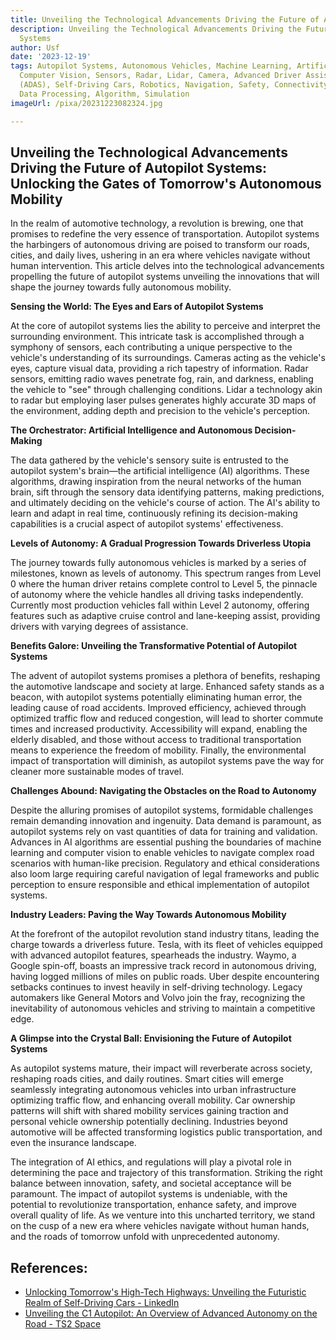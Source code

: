 ```yaml
---
title: Unveiling the Technological Advancements Driving the Future of Autopilot Systems
description: Unveiling the Technological Advancements Driving the Future of Autopilot
  Systems
author: Usf
date: '2023-12-19'
tags: Autopilot Systems, Autonomous Vehicles, Machine Learning, Artificial Intelligence,
  Computer Vision, Sensors, Radar, Lidar, Camera, Advanced Driver Assistance Systems
  (ADAS), Self-Driving Cars, Robotics, Navigation, Safety, Connectivity, Communication,
  Data Processing, Algorithm, Simulation
imageUrl: /pixa/20231223082324.jpg

---
```

## Unveiling the Technological Advancements  Driving the Future of Autopilot Systems: Unlocking the Gates of Tomorrow's Autonomous Mobility

In the realm of  automotive technology,  a revolution is brewing,  one that promises to redefine the very essence of transportation. Autopilot systems the harbingers of autonomous driving are  poised to  transform our  roads, cities, and daily lives, ushering  in  an era where vehicles  navigate without human intervention. This  article  delves into  the technological advancements propelling the  future of autopilot systems unveiling the innovations that will shape the journey  towards fully autonomous mobility.

**Sensing the World:  The Eyes and Ears of  Autopilot Systems**

At the core of autopilot systems lies the ability to perceive and interpret the surrounding environment. This intricate task is accomplished  through  a symphony of sensors, each contributing a unique perspective to the vehicle's understanding of  its surroundings.  Cameras acting as the vehicle's eyes, capture visual data, providing a rich tapestry of information.  Radar  sensors, emitting radio waves penetrate fog, rain, and darkness, enabling the vehicle to "see" through  challenging conditions. Lidar a technology akin to radar but employing laser pulses generates highly accurate 3D maps of the environment, adding depth and precision to the vehicle's perception.

**The Orchestrator: Artificial Intelligence and Autonomous Decision-Making**

The data gathered  by the vehicle's sensory suite is  entrusted to the autopilot system's brain—the artificial intelligence (AI) algorithms. These  algorithms, drawing inspiration from the  neural networks of the human  brain, sift through the sensory data identifying patterns, making predictions, and ultimately deciding on the vehicle's course of action. The AI's ability to learn and adapt in real time, continuously refining its decision-making capabilities is a crucial aspect of autopilot  systems' effectiveness.

**Levels of Autonomy: A Gradual Progression Towards Driverless Utopia**

The journey towards fully autonomous vehicles is marked by a series  of milestones, known as levels of autonomy. This spectrum ranges from Level 0  where the human driver retains complete control to Level 5, the pinnacle of autonomy where the vehicle handles all driving tasks independently. Currently most production vehicles fall within Level 2  autonomy, offering features such as adaptive  cruise control and lane-keeping assist, providing drivers with varying degrees of assistance.

**Benefits Galore: Unveiling the  Transformative Potential of  Autopilot Systems**

The advent of autopilot  systems promises a plethora of  benefits, reshaping the  automotive landscape and  society at  large. Enhanced safety stands as a beacon, with autopilot systems potentially eliminating human  error, the leading cause of road accidents. Improved efficiency, achieved through optimized traffic flow and reduced congestion, will lead  to shorter commute  times and  increased productivity. Accessibility will expand, enabling  the elderly disabled, and those without access  to traditional  transportation means to  experience  the freedom of mobility. Finally, the environmental impact of transportation will diminish, as autopilot systems pave the way for cleaner more sustainable modes of travel.

**Challenges Abound: Navigating the Obstacles on the Road to Autonomy**

Despite the alluring promises of autopilot systems, formidable challenges remain demanding innovation and ingenuity. Data demand is  paramount,  as autopilot systems rely on vast quantities  of data for training and  validation. Advances  in AI algorithms are essential pushing the boundaries of machine learning and computer vision to enable vehicles to  navigate complex road scenarios with human-like precision. Regulatory and  ethical  considerations  also loom large requiring careful navigation  of  legal frameworks and public perception to ensure responsible and ethical implementation of autopilot systems.

**Industry  Leaders: Paving  the Way Towards Autonomous Mobility**

At the forefront of the autopilot revolution stand industry titans, leading  the charge towards a driverless future.  Tesla, with its fleet of vehicles equipped with advanced autopilot features, spearheads the industry. Waymo, a Google spin-off, boasts an impressive track record in autonomous driving,  having logged millions of miles on public roads. Uber despite encountering setbacks continues to invest heavily in self-driving technology. Legacy automakers like  General Motors and Volvo join the fray, recognizing the inevitability  of autonomous vehicles and striving to maintain a competitive edge.

**A  Glimpse into the Crystal Ball: Envisioning the Future of Autopilot Systems**

As autopilot systems mature, their impact will reverberate across society, reshaping roads cities, and daily  routines. Smart cities will emerge seamlessly integrating autonomous vehicles into urban infrastructure optimizing traffic flow,  and enhancing overall mobility. Car ownership patterns will shift with shared mobility services gaining traction and personal vehicle ownership potentially declining. Industries beyond automotive will be  affected transforming logistics  public transportation, and even the  insurance landscape.

The integration of AI ethics, and regulations will play a pivotal role in determining the pace and trajectory of this transformation. Striking  the right balance between innovation, safety, and societal acceptance will be paramount. The impact  of autopilot systems is undeniable, with the potential to revolutionize transportation, enhance safety, and improve overall  quality of life. As we venture into this uncharted territory, we stand on the cusp of  a new era  where vehicles navigate without human hands, and the roads of tomorrow unfold with unprecedented autonomy.

## References:
- [Unlocking Tomorrow's High-Tech Highways: Unveiling the Futuristic Realm of Self-Driving Cars - LinkedIn](https://www.linkedin.com/pulse/unlocking-tomorrows-high-tech-highways-unveiling)
- [Unveiling the C1 Autopilot: An Overview of Advanced Autonomy on the Road - TS2 Space](https://ts2.space/en/unveiling-the-c1-autopilot-an-overview-of-advanced-autonomy-on-the-road/)
